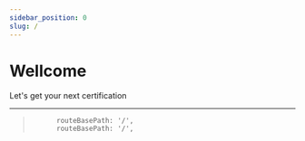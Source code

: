 ```yaml
---
sidebar_position: 0
slug: /
---
```


# Wellcome

Let's get your next certification 



---
>           routeBasePath: '/',
>           routeBasePath: '/',